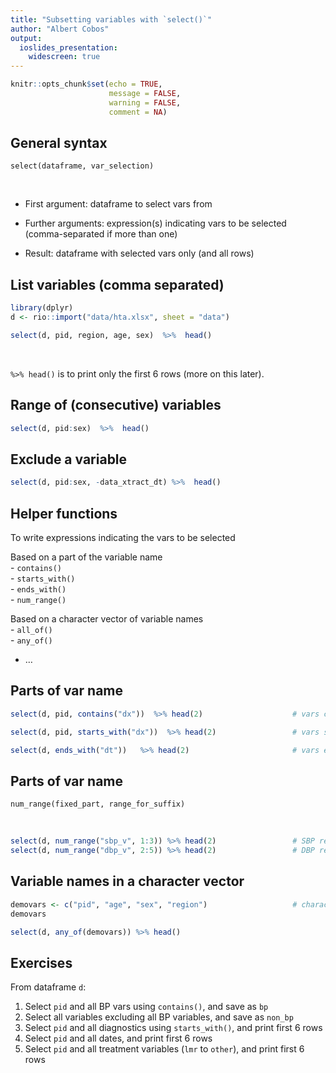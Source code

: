 ```yaml
---
title: "Subsetting variables with `select()`"
author: "Albert Cobos"
output: 
  ioslides_presentation:
    widescreen: true
---
```


```r
knitr::opts_chunk$set(echo = TRUE, 
                      message = FALSE, 
                      warning = FALSE,
                      comment = NA)

```

## General syntax

`select(dataframe, var_selection)`

\

- First argument:  dataframe to select vars from  
- Further arguments:  expression(s) indicating vars to be selected (comma-separated if more than one)  

- Result:  dataframe with selected vars only (and all rows)


## List variables (comma separated)

```r
library(dplyr)
d <- rio::import("data/hta.xlsx", sheet = "data") 

select(d, pid, region, age, sex)  %>%  head()

```

\

`%>% head()`  is to print only the first 6 rows (more on this later).



## Range of (consecutive) variables

```r
select(d, pid:sex)  %>%  head() 
```


## Exclude a variable

```r
select(d, pid:sex, -data_xtract_dt) %>%  head() 
```


## Helper functions  

To write expressions indicating the vars to be selected

Based on a part of the variable name  
- `contains()`  
- `starts_with()`  
- `ends_with()`  
- `num_range()`   
    
Based on a character vector of variable names  
- `all_of()`  
- `any_of()`  
    
- ... 

## Parts of var name

```r
select(d, pid, contains("dx"))  %>% head(2)                    # vars containing "dx"
```

```r
select(d, pid, starts_with("dx"))  %>% head(2)                 # vars starting with "dx"
```

```r
select(d, ends_with("dt"))   %>% head(2)                       # vars ending with "dt" 
```

## Parts of var name 

`num_range(fixed_part, range_for_suffix)`

\

```r
select(d, num_range("sbp_v", 1:3)) %>% head(2)                 # SBP repetitions 1 to 3
select(d, num_range("dbp_v", 2:5)) %>% head(2)                 # DBP repetitions 2 to 5
```


## Variable names in a character vector

```r
demovars <- c("pid", "age", "sex", "region")                   # character vector
demovars

select(d, any_of(demovars)) %>% head()

```


## Exercises

From dataframe `d`:

1. Select `pid` and all BP vars using `contains()`, and save as `bp` 
1. Select all variables excluding all BP variables, and save as `non_bp`
1. Select `pid` and all diagnostics using `starts_with()`, and print first 6 rows
1. Select `pid` and all dates, and print first 6 rows
1. Select `pid` and all treatment variables (`lmr` to `other`), and print first 6 rows
